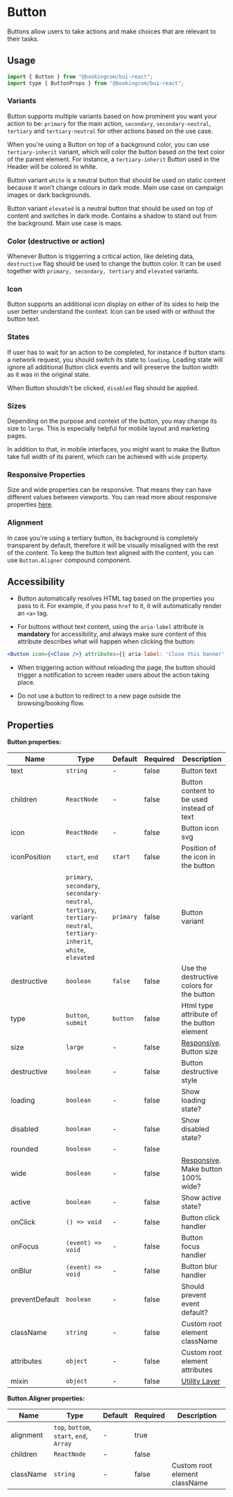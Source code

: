 # Button

<Featured>
  Buttons allow users to take actions and make choices that are relevant to
  their tasks.
</Featured>

<Grid>
  <CrossLink
    title="Button"
    type="documentation"
    text="Learn more about the Button design anatomy and best-practices."
    section="Design documentation"
    href="https://design-system.booking.com/article/bui/components/elements/button/"
    target="_blank"
  />
</Grid>

## Usage

```jsx
import { Button } from "@bookingcom/bui-react";
import type { ButtonProps } from "@bookingcom/bui-react";
```

### Variants

Button supports multiple variants based on how prominent you want your action to be:
`primary` for the main action,
`secondary`, `secondary-neutral`, `tertiary` and `tertiary-neutral` for other actions based on the use case.

<Example name="variants" />

When you're using a Button on top of a background color, you can use `tertiary-inherit` variant, which will color the button based on the text color of the parent element. For instance, a `tertiary-inherit` Button used in the Header will be colored in white.

<Example name="tertiaryInherit" />

Button variant `white` is a neutral button that should be used on static content because it won’t change colours in dark mode. Main use case on campaign images or dark backgrounds.

<Example name="white" />

Button variant `elevated` is a neutral button that should be used on top of content and switches in dark mode. Contains a shadow to stand out from the background. Main use case is maps.

<Example name="elevated" />

### Color (destructive or action)

Whenever Button is triggerring a critical action, like deleting data, `destructive` flag should be used to change the button color.
It can be used together with `primary, secondary, tertiary` and `elevated` variants.

<Example name="destructive" />

### Icon

Button supports an additional icon display on either of its sides to help the user better understand the context.
Icon can be used with or without the button text.

<Example name="icon" />

### States

If user has to wait for an action to be completed, for instance if button starts a network request, you should switch its state to `loading`. Loading state will ignore all additional Button click events and will preserve the button width as it was in the original state.

<Example name="loading" />

When Button shouldn't be clicked, `disabled` flag should be applied.

<Example name="disabled" />

### Sizes

Depending on the purpose and context of the button, you may change its size to `large`. This is especially helpful for mobile layout and marketing pages.

<Example name="size" />

In addition to that, in mobile interfaces, you might want to make the Button take full width of its parent, which can be achieved with `wide` property.

<Example name="wide" />

### Responsive Properties

Size and wide properties can be responsive. That means they can have different values between viewports. You can read more about responsive properties [here](?page=Getting%2520started%252FDevelopment%252FComponents&view=documentation#Responsive-development).

<Example name="responsive" />

### Alignment

In case you're using a tertiary button, its background is completely transparent by default, therefore it will be visually misaligned with the rest of the content.
To keep the button text aligned with the content, you can use `Button.Aligner` compound component.

<Example name="aligner" />

## Accessibility

- Button automatically resolves HTML tag based on the properties you pass to it. For example, if you pass `href` to it, it will automatically render an `<a>` tag.

- For buttons without text content, using the `aria-label` attribute is **mandatory** for accessibility, and always make sure content of this attribute describes what will happen when clicking the button:

```jsx
<Button icon={<Close />} attributes={{ aria-label: 'Close this banner' }} />
```

- When triggering action without reloading the page, the button should trigger a notification to screen reader users about the action taking place.

- Do not use a button to redirect to a new page outside the browsing/booking flow.

## Properties

**Button properties:**

| Name           | Type                                                                                                                 | Default   | Required | Description                                                                                                                              |
| -------------- | -------------------------------------------------------------------------------------------------------------------- | --------- | -------- | ---------------------------------------------------------------------------------------------------------------------------------------- |
| text           | `string`                                                                                                             | -         | false    | Button text                                                                                                                              |
| children       | `ReactNode`                                                                                                          | -         | false    | Button content to be used instead of text                                                                                                |
| icon           | `ReactNode`                                                                                                          | -         | false    | Button icon svg                                                                                                                          |
| iconPosition   | `start`, `end`                                                                                                       | `start`   | false    | Position of the icon in the button                                                                                                       |
| variant        | `primary`, `secondary`, `secondary-neutral`, `tertiary`, `tertiary-neutral`, `tertiary-inherit`, `white`, `elevated` | `primary` | false    | Button variant                                                                                                                           |
| destructive    | `boolean`                                                                                                            | `false`   | false    | Use the destructive colors for the button                                                                                                |
| type           | `button`, `submit`                                                                                                   | `button`  | false    | Html type attribute of the button element                                                                                                |
| size           | `large`                                                                                                              | -         | false    | [Responsive](?page=Getting%2520started%252FDevelopment%252FComponents&view=documentation#Responsive-development). Button size            |
| destructive    | `boolean`                                                                                                            | -         | false    | Button destructive style                                                                                                                 |
| loading        | `boolean`                                                                                                            | -         | false    | Show loading state?                                                                                                                      |
| disabled       | `boolean`                                                                                                            | -         | false    | Show disabled state?                                                                                                                     |
| rounded        | `boolean`                                                                                                            | -         | false    |                                                                                                                                          |
| wide           | `boolean`                                                                                                            | -         | false    | [Responsive](?page=Getting%2520started%252FDevelopment%252FComponents&view=documentation#Responsive-development). Make button 100% wide? |
| active         | `boolean`                                                                                                            | -         | false    | Show active state?                                                                                                                       |
| onClick        | `() => void`                                                                                                         | -         | false    | Button click handler                                                                                                                     |
| onFocus        | `(event) => void`                                                                                                    | -         | false    | Button focus handler                                                                                                                     |
| onBlur         | `(event) => void`                                                                                                    | -         | false    | Button blur handler                                                                                                                      |
| preventDefault | `boolean`                                                                                                            | -         | false    | Should prevent event default?                                                                                                            |
| className      | `string`                                                                                                             | -         | false    | Custom root element className                                                                                                            |
| attributes     | `object`                                                                                                             | -         | false    | Custom root element attributes                                                                                                           |
| mixin            | `object`                                                                                                             | -         | false    | [Utility Layer](?page=Getting%2520started%252FDevelopment%252FComponents&view=documentation#BUI-Utility-Layer)                           |

**Button.Aligner properties:**

| Name      | Type                                     | Default | Required | Description                   |
| --------- | ---------------------------------------- | ------- | -------- | ----------------------------- |
| alignment | `top`, `bottom`, `start`, `end`, `Array` | -       | true     |
| children  | `ReactNode`                              | -       | false    |
| className | `string`                                 | -       | false    | Custom root element className |

